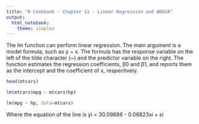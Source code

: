 ```yaml
---
title: "R Cookbook - Chapter 11 - Linear Regression and ANOVA"
output: 
  html_notebook: 
    theme: simplex
---
```


The lm function can perform linear regression. The main argument is a model formula, such as y ~ x. The formula has the response variable on the left of the tilde character (~) and the predictor variable on the right. The function estimates the regression coefficients, β0 and β1, and reports them as the intercept and the coefficient of x, respectively.

```r
head(mtcars)
```
```r
lm(mtcars$mpg ~ mtcars$hp)
```
```r
lm(mpg ~ hp, data=mtcars)
```
Where the equation of the line is yi = 30.09886 - 0.06823xi + εi

